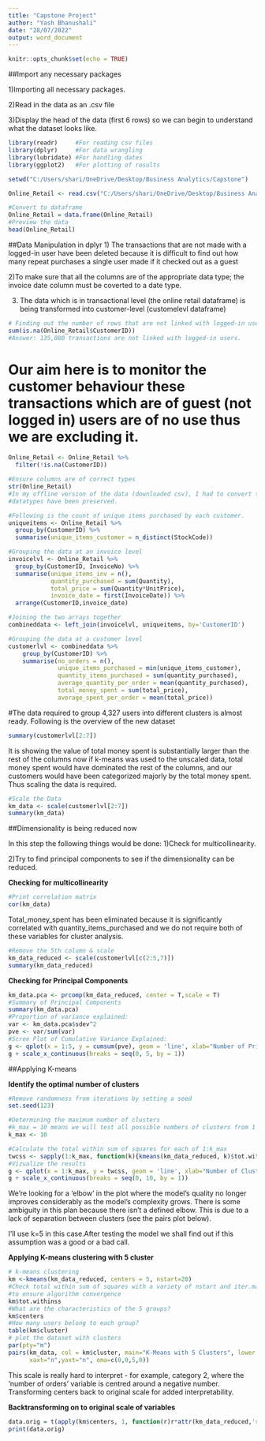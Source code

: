 ---
title: "Capstone Project"
author: "Yash Bhanushali"
date: "28/07/2022"
output: word_document
---

```{r setup, include=FALSE}
knitr::opts_chunk$set(echo = TRUE)
```

##Import any necessary packages

1)Importing all necessary packages.

2)Read in the data as an .csv file

3)Display the head of the data (first 6 rows) so we can begin to understand what the dataset looks like.

```{r}
library(readr)     #For reading csv files
library(dplyr)     #For data wrangling
library(lubridate) #For handling dates
library(ggplot2)   #For plotting of results
```


```{r}
setwd("C:/Users/shari/OneDrive/Desktop/Business Analytics/Capstone")

Online_Retail <- read.csv("C:/Users/shari/OneDrive/Desktop/Business Analytics/Capstone/Online_Retail.csv")
```


```{r}
#Convert to dataframe
Online_Retail = data.frame(Online_Retail)
#Preview the data
head(Online_Retail)
```


##Data Manipulation in dplyr
1) The transactions that are not made with a logged-in user have been deleted because it is difficult to find out how many repeat purchases a single user made if it checked out as a guest 

2)To make sure that all the columns are of the appropriate data type; the invoice date column must be coverted to a date type.

3) The data which is in transactional level (the online retail dataframe) is being transformed into customer-level (customelevl dataframe)


```{r}
# Finding out the number of rows that are not linked with logged-in users.
sum(is.na(Online_Retail$CustomerID))
#Answer: 135,080 transactions are not linked with logged-in users. 
```

# Our aim here is to monitor the customer behaviour these transactions which are of guest (not logged in) users are of no use thus we are excluding it.

```{r}
Online_Retail <- Online_Retail %>%
  filter(!is.na(CustomerID))
```

```{r}
#Ensure columns are of correct types
str(Online_Retail)
#In my offline version of the data (downloaded csv), I had to convert the invoice date column to a date column. Here, it looks like the correct
#datatypes have been preserved.

#Following is the count of unique items purchased by each customer.
uniqueitems <- Online_Retail %>%
  group_by(CustomerID) %>%
  summarise(unique_items_customer = n_distinct(StockCode))

#Grouping the data at an invoice level
invoicelvl <- Online_Retail %>%
  group_by(CustomerID, InvoiceNo) %>%
  summarise(unique_items_inv = n(),
            quantity_purchased = sum(Quantity),
            total_price = sum(Quantity*UnitPrice),
            invoice_date = first(InvoiceDate)) %>%
  arrange(CustomerID,invoice_date)

#Joining the two arrays together
combineddata <- left_join(invoicelvl, uniqueitems, by='CustomerID')

#Grouping the data at a customer level
customerlvl <- combineddata %>%
    group_by(CustomerID) %>%
    summarise(no_orders = n(),
              unique_items_purchased = min(unique_items_customer),
              quantity_items_purchased = sum(quantity_purchased),
              average_quantity_per_order = mean(quantity_purchased),
              total_money_spent = sum(total_price),
              average_spent_per_order = mean(total_price))
```


#The data required to group 4,327 users into different clusters is almost ready. Following is the overview of the new dataset

```{r}
summary(customerlvl[2:7])
```


It is showing the value of total money spent is substantially larger than the rest of the columns now if k-means was used to the unscaled data, total money spent would have dominated the rest of the columns, and our customers would have been categorized majorly by the total money spent. Thus scaling the data is required. 


```{r}
#Scale the Data
km_data <- scale(customerlvl[2:7])
summary(km_data)
```
##Dimensionality is being reduced now

In this step the following things would be done:
1)Check for multicollinearity.

2)Try to find principal components to see if the dimensionality can be reduced.


**Checking for multicollinearity**
```{r}
#Print correlation matrix
cor(km_data)
```

Total_money_spent has been eliminated because it is significantly correlated with quantity_items_purchased and we do not require both of these variables for cluster analysis.

```{r}
#Remove the 5th column & scale
km_data_reduced <- scale(customerlvl[c(2:5,7)])
summary(km_data_reduced)
```

**Checking for Principal Components**
```{r}
km_data.pca <- prcomp(km_data_reduced, center = T,scale = T)
#Summary of Principal Components
summary(km_data.pca)
#Proportion of variance explained:
var <- km_data.pca$sdev^2
pve <- var/sum(var)
#Scree Plot of Cumulative Variance Explained:
g <- qplot(x = 1:5, y = cumsum(pve), geom = 'line', xlab="Number of Principal Components", ylab='Proportion of Variance Explained', main="Scree Plot of Proportion of Variance Explained")
g + scale_x_continuous(breaks = seq(0, 5, by = 1))
```
##Applying K-means

**Identify the optimal number of clusters**
```{r}
#Remove randomness from iterations by setting a seed
set.seed(123)

#Determining the maximum number of clusters
#k_max = 10 means we will test all possible numbers of clusters from 1 to 10 to see which performs the best.
k_max <- 10

#Calculate the total within sum of squares for each of 1:k_max
twcss <- sapply(1:k_max, function(k){kmeans(km_data_reduced, k)$tot.withinss})
#Vizualize the results
g <- qplot(x = 1:k_max, y = twcss, geom = 'line', xlab="Number of Clusters", ylab='TWCSS', main="Scree Plot of Number of Clusters")
g + scale_x_continuous(breaks = seq(0, 10, by = 1))
```
We're looking for a 'elbow' in the plot where the model's quality no longer improves considerably as the model's complexity grows. There is some ambiguity in this plan because there isn't a defined elbow. This is due to a lack of separation between clusters (see the pairs plot below).


I'll use k=5 in this case.After testing the model we shall find out if this assumption was a good or a bad call.

**Applying K-means clustering with 5 cluster**
```{r}
# k-means clustering
km <-kmeans(km_data_reduced, centers = 5, nstart=20)
#Check total within sum of squares with a variety of nstart and iter.max values
#to ensure algorithm convergence
km$tot.withinss
#What are the characteristics of the 5 groups?
km$centers
#How many users belong to each group?
table(km$cluster)
# plot the dataset with clusters
par(pty="m")
pairs(km_data, col = km$cluster, main="K-Means with 5 Clusters", lower.panel=NULL,
      xaxt="n",yaxt="n", oma=c(0,0,5,0))
```
This scale is really hard to interpret - for example, category 2, where the 'number of orders' variable is centred around a negative number. Transforming centers back to original scale for added interpretability.



**Backtransforming on to original scale of variables**
```{r}
data.orig = t(apply(km$centers, 1, function(r)r*attr(km_data_reduced,'scaled:scale') + attr(km_data_reduced, 'scaled:center')))
print(data.orig)
```

